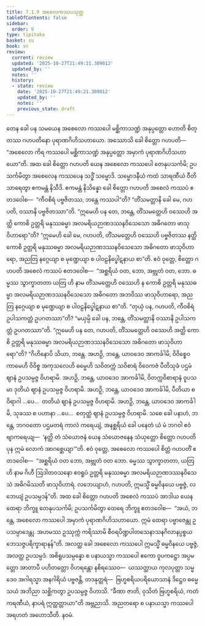 ```yaml
---
title: 7.1.9 အစေလကဿပသုတ္တ
tableOfContents: false
sidebar:
  order: 9
type: tipitaka
basket: su
book: sn
review:
  current: review
  updated: '2025-10-27T21:49:21.309012'
  updated_by: ''
  notes: ''
  history:
  - state: review
    date: '2025-10-27T21:49:21.309012'
    updated_by: ''
    notes: ''
    previous_state: draft
---
```



<ReviewStatus review={frontmatter.review} showDetails={true} />

<HypothesisAnnotation frontmatter={frontmatter} />

<DynamicBreadcrumb />

<Division number="351" book="sn" e="ch" v="18" p="330">

<Paragraph number="1532" book="sn">
တေန ခေါ ပန သမယေန အစေလော ကဿပေါ မစ္ဆိကာသဏ္ဍံ အနုပ္ပတ္တော ဟောတိ စိတ္တဿ ဂဟပတိနော ပုရာဏဂိဟိသဟာယော. အဿောသိ ခေါ စိတ္တော ဂဟပတိ—  “အစေလော ကိရ ကဿပေါ မစ္ဆိကာသဏ္ဍံ အနုပ္ပတ္တော အမှာကံ ပုရာဏဂိဟိသဟာယော”တိ. အထ ခေါ စိတ္တော ဂဟပတိ ယေန အစေလော ကဿပေါ တေနုပသင်္ကမိ; ဥပသင်္ကမိတွာ အစေလေန ကဿပေန သဒ္ဓိံ သမ္မောဒိ. သမ္မောဒနီယံ ကထံ သာရဏီယံ ဝီတိသာရေတွာ ဧကမန္တံ နိသီဒိ. ဧကမန္တံ နိသိန္နော ခေါ စိတ္တော ဂဟပတိ အစေလံ ကဿပံ ဧတဒဝေါစ—  “ကီဝစိရံ ပဗ္ဗဇိတဿ, ဘန္တေ ကဿပါ”တိ? “တိံသမတ္တာနိ ခေါ မေ, ဂဟပတိ, ဝဿာနိ ပဗ္ဗဇိတဿာ”တိ. “ဣမေဟိ ပန တေ, ဘန္တေ, တိံသမတ္တေဟိ ဝဿေဟိ အတ္ထိ ကောစိ ဥတ္တရိ မနုဿဓမ္မာ အလမရိယဉာဏဒဿနဝိသေသော အဓိဂတော ဖာသုဝိဟာရော”တိ? “ဣမေဟိ ခေါ မေ, ဂဟပတိ, တိံသမတ္တေဟိ ဝဿေဟိ ပဗ္ဗဇိတဿ နတ္ထိ ကောစိ ဥတ္တရိ မနုဿဓမ္မာ အလမရိယဉာဏဒဿနဝိသေသော အဓိဂတော ဖာသုဝိဟာရော, အညတြ နဂ္ဂေယျာ စ မုဏ္ဍေယျာ စ ပါဝဠနိပ္ဖေါဋနာယ စာ”တိ. ဧဝံ ဝုတ္တေ, စိတ္တော ဂဟပတိ အစေလံ ကဿပံ ဧတဒဝေါစ—  “အစ္ဆရိယံ ဝတ, ဘော, အဗ္ဘုတံ ဝတ, ဘော. ဓမ္မဿ သွာက္ခာတတာ ယတြ ဟိ နာမ တိံသမတ္တေဟိ ဝဿေဟိ န ကောစိ ဥတ္တရိ မနုဿဓမ္မာ အလမရိယဉာဏဒဿနဝိသေသော အဓိဂတော အဘဝိဿ ဖာသုဝိဟာရော, အညတြ နဂ္ဂေယျာ စ မုဏ္ဍေယျာ စ ပါဝဠနိပ္ဖေါဋနာယ စာ”တိ.
</Paragraph>

<Paragraph number="1533" book="sn">
“တုယှံ ပန, ဂဟပတိ, ကီဝစိရံ ဥပါသကတ္တံ ဥပဂတဿာ”တိ? “မယှမ္ပိ ခေါ ပန, ဘန္တေ, တိံသမတ္တာနိ ဝဿာနိ ဥပါသကတ္တံ ဥပဂတဿာ”တိ. “ဣမေဟိ ပန တေ, ဂဟပတိ, တိံသမတ္တေဟိ ဝဿေဟိ အတ္ထိ ကောစိ ဥတ္တရိ မနုဿဓမ္မာ အလမရိယဉာဏဒဿနဝိသေသော အဓိဂတော ဖာသုဝိဟာရော”တိ? “ဂိဟိနောပိ သိယာ, ဘန္တေ. အဟဉှိ, ဘန္တေ, ယာဝဒေဝ အာကင်္ခါမိ, ဝိဝိစ္စေဝ ကာမေဟိ ဝိဝိစ္စ အကုသလေဟိ ဓမ္မေဟိ သဝိတက္ကံ သဝိစာရံ ဝိဝေကဇံ ပီတိသုခံ ပဌမံ ဈာနံ ဥပသမ္ပဇ္ဇ ဝိဟရာမိ. အဟဉှိ, ဘန္တေ, ယာဝဒေဝ အာကင်္ခါမိ, ဝိတက္ကဝိစာရာနံ ဝူပသမာ ဒုတိယံ ဈာနံ ဥပသမ္ပဇ္ဇ ဝိဟရာမိ. အဟဉှိ, ဘန္တေ, ယာဝဒေဝ အာကင်္ခါမိ, ပီတိယာ စ ဝိရာဂါ …ပေ…  တတိယံ ဈာနံ ဥပသမ္ပဇ္ဇ ဝိဟရာမိ. အဟဉှိ, ဘန္တေ, ယာဝဒေဝ အာကင်္ခါမိ, သုခဿ စ ပဟာနာ …ပေ…  စတုတ္ထံ ဈာနံ ဥပသမ္ပဇ္ဇ ဝိဟရာမိ. သစေ ခေါ ပနာဟံ, ဘန္တေ, ဘဂဝတော ပဌမတရံ ကာလံ ကရေယျံ, အနစ္ဆရိယံ ခေါ ပနေတံ ယံ မံ ဘဂဝါ ဧဝံ ဗျာကရေယျ—  ‘နတ္ထိ တံ သံယောဇနံ ယေန သံယောဇနေန သံယုတ္တော စိတ္တော ဂဟပတိ ပုန ဣမံ လောကံ အာဂစ္ဆေယျာ’”တိ. ဧဝံ ဝုတ္တေ, အစေလော ကဿပေါ စိတ္တံ ဂဟပတိံ ဧတဒဝေါစ—  “အစ္ဆရိယံ ဝတ ဘော, အဗ္ဘုတံ ဝတ ဘော. ဓမ္မဿ သွာက္ခာတတာ, ယတြ ဟိ နာမ ဂိဟီ ဩဒါတဝသနော ဧဝရူပံ ဥတ္တရိ မနုဿဓမ္မာ အလမရိယဉာဏဒဿနဝိသေသံ အဓိဂမိဿတိ ဖာသုဝိဟာရံ. လဘေယျာဟံ, ဂဟပတိ, ဣမသ္မိံ ဓမ္မဝိနယေ ပဗ္ဗဇ္ဇံ, လဘေယျံ ဥပသမ္ပဒန်”တိ.
</Paragraph>

<Paragraph number="1534" book="sn">
အထ ခေါ စိတ္တော ဂဟပတိ အစေလံ ကဿပံ အာဒါယ ယေန ထေရာ ဘိက္ခူ တေနုပသင်္ကမိ; ဥပသင်္ကမိတွာ ထေရေ ဘိက္ခူ ဧတဒဝေါစ—  “အယံ, ဘန္တေ, အစေလော ကဿပေါ အမှာကံ ပုရာဏဂိဟိသဟာယော. ဣမံ ထေရာ ပဗ္ဗာဇေန္တု ဥပသမ္ပာဒေန္တု. အဟမဿ ဥဿုက္ကံ ကရိဿာမိ စီဝရပိဏ္ဍပါတသေနာသနဂိလာနပ္ပစ္စယဘေသဇ္ဇပရိက္ခာရာနန်”တိ. အလတ္ထ ခေါ အစေလော ကဿပေါ ဣမသ္မိံ ဓမ္မဝိနယေ ပဗ္ဗဇ္ဇံ, အလတ္ထ ဥပသမ္ပဒံ. အစိရူပသမ္ပန္နော စ ပနာယသ္မာ ကဿပေါ ဧကော ဝူပကဋ္ဌော အပ္ပမတ္တော အာတာပီ ပဟိတတ္တော ဝိဟရန္တော နစိရဿေဝ—  ယဿတ္ထာယ ကုလပုတ္တာ သမ္မဒေဝ အဂါရသ္မာ အနဂါရိယံ ပဗ္ဗဇန္တိ, တဒနုတ္တရံ—  ဗြဟ္မစရိယပရိယောသာနံ ဒိဋ္ဌေဝ ဓမ္မေ သယံ အဘိညာ သစ္ဆိကတွာ ဥပသမ္ပဇ္ဇ ဝိဟာသိ. “ခီဏာ ဇာတိ, ဝုသိတံ ဗြဟ္မစရိယံ, ကတံ ကရဏီယံ, နာပရံ ဣတ္ထတ္တာယာ”တိ အဗ္ဘညာသိ. အညတရော စ ပနာယသ္မာ ကဿပေါ အရဟတံ အဟောသီတိ.

</Paragraph>
</Division>

<Paragraph number="1535" type="center" book="sn">
နဝမံ.
</Paragraph>